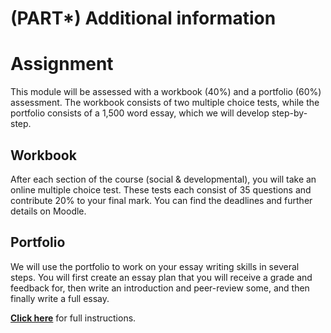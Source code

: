 # (PART\*) Additional information {-}

# Assignment

This module will be assessed with a workbook (40%) and a portfolio (60%) assessment. The workbook consists of two multiple choice tests, while the portfolio consists of a 1,500 word essay, which we will develop step-by-step.

## Workbook

After each section of the course (social & developmental), you will take an online multiple choice test. These tests each consist of 35 questions and contribute 20% to your final mark. You can find the deadlines and further details on Moodle.

## Portfolio

We will use the portfolio to work on your essay writing skills in several steps. You will first create an essay plan that you will receive a grade and feedback for, then write an introduction and peer-review some, and then finally write a full essay.

**<a href="./files/PSY_4013_2020_Portfolio_Instructions.pdf">Click here</a>** for full instructions.





